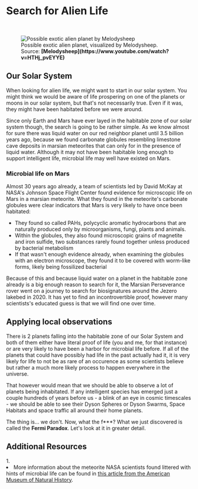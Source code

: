 
# Search for Alien Life

<ReadingTime />
<AudioPlayer ident="search" />

<br/>
<figure>
<Image src={require(".//../../../resources/images/melody1.png")} alt="Possible exotic alien planet by Melodysheep" />
<figcaption style={{ color: "rgb(156, 156, 156)", fontSize: "14px", marginTop: "2px" }}>Possible exotic alien planet, visualized by Melodysheep. Source: <strong>[Melodysheep](https://www.youtube.com/watch?v=HTHj_pvEYYE)</strong></figcaption>
</figure>

## Our Solar System
When looking for alien life, we might want to start in our solar system. You might think we would be aware of life prospering on one of the planets or moons in our solar system, but that's not necessarily true. Even if it was, they might have been habitated before we were around.

Since only Earth and Mars have ever layed in the habitable zone of our solar system though, the search is going to be rather simple. As we know almost for sure there was liquid water on our red neighbor planet until 3.5 billion years ago, because we found carbonate globules resembling limestone cave deposits in marsian meteorites that can only for in the presence of liquid water. Although it may not have been habitable long enough to support intelligent life, microbial life may well have existed on Mars.

### Microbial life on Mars
Almost 30 years ago already, a team of scientists led by David McKay at NASA's Johnson Space Flight Center found evidence for microscopic life on Mars in a marsian meteorite. What they found in the meteorite's carbonate globules were clear indicators that Mars is very likely to have once been habitated: 

- They found so called PAHs, polycyclic aromatic hydrocarbons that are naturally produced only by microorganisms, fungi, plants and animals.
- Within the globules, they also found microscopic grains of magnetite and iron sulfide, two substances rarely found together unless produced by bacterial metabolism
- If that wasn't enough evidence already, when examining the globules with an electron microscope, they found it to be covered with worm-like forms, likely being fossilized bacterial

Because of this and because liquid water on a planet in the habitable zone already is a big enough reason to search for it, the Marsian Perseverance rover went on a journey to search for biosignatures around the Jezero lakebed in 2020. It has yet to find an incontrovertible proof, however many scientists's educated guess is that we will find one over time. 

## Applying local observations
There is 2 planets falling into the habitable zone of our Solar System and both of them either have literal proof of life (you and me, for that instance) or are very likely to have been a harbor for microbial life before. If all of the planets that could have possibly had life in the past actually had it, it is very likely for life to not be as rare of an occurence as some scientists believe but rather a much more likely process to happen everywhere in the universe. 

That however would mean that we should be able to observe a lot of planets being inhabitated. If any intelligent species has emerged just a couple hundreds of years before us - a blink of an eye in cosmic timescales - we should be able to see their Dyson Spheres or Dyson Swarms, Space Habitats and space traffic all around their home planets.

The thing is... we don't. Now, what the f***? What we just discovered is called the <strong>Fermi Paradox</strong>. Let's look at it in greater detail.


<SaveArticleSection article="alien-life-search"/>

## Additional Resources
<AdditionalResources>
  <div>
    <span>1. </span><li>More information about the meteorite NASA scientists found littered with hints of microbial life can be found in <a href="https://www.amnh.org/learn-teach/curriculum-collections/cosmic-horizons-book/fossil-microbes-mars" target="_blank">this article from the American Museum of Natural History</a>.</li>
  </div>
</AdditionalResources>


<Analytics />
